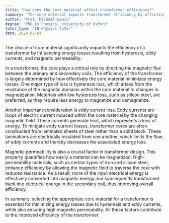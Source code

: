 ```yaml
---
title: "How does the core material affect transformer efficiency?"
summary: "The core material impacts transformer efficiency by affecting energy losses from hysteresis, eddy currents, and magnetic permeability, which are crucial for optimal performance."
author: "Prof. Michael Lewis"
degree: "PhD in Physics, University of Oxford"
tutor_type: "IB Physics Tutor"
date: 2024-02-01
---
```


The choice of core material significantly impacts the efficiency of a transformer by influencing energy losses resulting from hysteresis, eddy currents, and magnetic permeability.

In a transformer, the core plays a critical role by directing the magnetic flux between the primary and secondary coils. The efficiency of the transformer is largely determined by how effectively the core material minimizes energy losses. One major type of loss is hysteresis loss, which arises from the resistance of the magnetic domains within the core material to changes in magnetization. Materials with low hysteresis loss, such as silicon steel, are preferred, as they require less energy to magnetize and demagnetize.

Another important consideration is eddy current loss. Eddy currents are loops of electric current induced within the core material by the changing magnetic field. These currents generate heat, which represents a loss of energy. To mitigate eddy current losses, transformer cores are often constructed from laminated sheets of steel rather than a solid block. These laminations are electrically insulated from one another, which limits the flow of eddy currents and thereby decreases the associated energy loss.

Magnetic permeability is also a crucial factor in transformer design. This property quantifies how easily a material can be magnetized. High-permeability materials, such as certain types of iron and silicon steel, enhance efficiency by allowing the magnetic field to traverse the core with reduced resistance. As a result, more of the input electrical energy is effectively converted into magnetic energy and subsequently transformed back into electrical energy in the secondary coil, thus improving overall efficiency.

In summary, selecting the appropriate core material for a transformer is essential for minimizing energy losses due to hysteresis and eddy currents, while also ensuring high magnetic permeability. All these factors contribute to the improved efficiency of the transformer.
    
